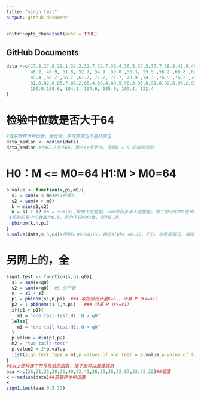 ```yaml
---
title: "singn_test"
output: github_document
---
```


```r
knitr::opts_chunk$set(echo = TRUE)
```

## GitHub Documents

```r
data <-c(27.8,27.8,29.1,32.2,32.7,32.7,36.4,36.5,37.5,37.7,38.8,41.9,45.2, 45.8, 46.0, 47.6,
         48.2, 49.9, 51.8, 52.7, 54.9 ,55.0 ,55.3, 55.5 ,58.2 ,60.8 ,62.7 ,63.5 ,64.6, 65.3 ,65.3 ,65.3,
         65.4 ,66.2 ,66.7 ,67.7, 71.2, 71.7, 73.9 ,74.3 ,74.5 ,76.2 ,76.6, 76.8 ,77.7, 77.9 ,79.1, 80.9,
         81.0,82.6,85.7,86.2,86.4,89.4,89.5,90.3,90.8,91.8,92.8,95.2,97.5,98.2,99.1,99.3,
         100.0,100.6, 104.1, 104.6, 105.0, 109.4, 122.4
) 
```

# 检验中位数是否大于64
```r
#先获取样本中位数，做比较，来写原假设与备择假设
data_median <- median(data)
data_median #为67.7大于64，那么s+会更多，选择k = s-的单侧检验
```

# H0：M <= M0=64  H1:M > M0=64
```r
p.value <- function(x,pi,m0){
  s1 = sum(x < m0)#s1代表s-
  s2 = sum(x > m0)
  k = min(s1,s2)
  n = s1 + s2 #n = sum(x),报错不是整型，sum求和多半不是整型，而二项分布中n是代表个数得是整数
 #检验的是中位数故为0.5，若为下四分位数，则为0.25
  pbinom(k,n,pi)
}
p.value(data,0.5,64)#得到0.04796182，再若alpha =0.05，比较，拒绝原假设，得结果
```

# 另网上的，全
```r
sign1.test <- function(x,pi,q0){
  s1 = sum(x<q0)
  s2 = sum(x>q0)  #S 的个数 
  n  = s1 + s2     
  p1 = pbinom(s1,n,pi)  ### 取检验统计量K=S-，计算 P（K<=s1）
  p2 = 1-pbinom(s1-1,n,pi)   ### 计算 P（K>=s1）
  if(p1 < p2){  
    m1 = "one tail test:H1: Q > q0"
  }else{
    m1 = "one tail test:H1: Q < q0"
  }
  p.value = min(p1,p2)
  m2 = "two tails test"
  p.value2 = 2*p.value
  list(sign.test.type = m1,p.values.of.one.test = p.value,p.value.of.two.tail.test = p.value2)
}
##以上便构建了符号检验的函数，接下来可以直接调用
aaa <-c(36,31,25,28,36,40,32,41,26,35,35,32,87,33,35,32)##赋值
x <-median(data)##获取样本中位数
x
sign1.test(aaa,0.5,37)
```


